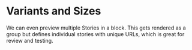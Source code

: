 
<Meta title="api/Variants and Sizes" />

# Variants and Sizes

We can even preview multiple Stories in a block. This
gets rendered as a group but defines individual stories
with unique URLs, which is great for review and testing.
